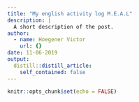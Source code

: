 ```yaml
---
title: "My english activity log M.E.A.L"
description: |
  A short description of the post.
author:
  - name: Hoegener Victor
    url: {}
date: 11-06-2019
output:
  distill::distill_article:
    self_contained: false
---
```


```r
knitr::opts_chunk$set(echo = FALSE)
```



